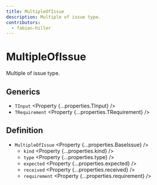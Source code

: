 ```yaml
---
title: MultipleOfIssue
description: Multiple of issue type.
contributors:
  - fabian-hiller
---
```



# MultipleOfIssue

Multiple of issue type.

## Generics

- `TInput` <Property {...properties.TInput} />
- `TRequirement` <Property {...properties.TRequirement} />

## Definition

- `MultipleOfIssue` <Property {...properties.BaseIssue} />
  - `kind` <Property {...properties.kind} />
  - `type` <Property {...properties.type} />
  - `expected` <Property {...properties.expected} />
  - `received` <Property {...properties.received} />
  - `requirement` <Property {...properties.requirement} />
